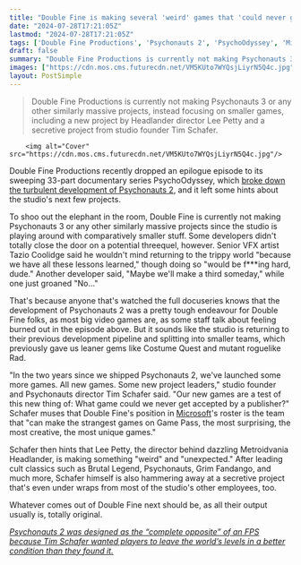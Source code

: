 ```yaml
---
title: "Double Fine is making several 'weird' games that 'could never get accepted by a publisher,' though some developers leave the door open for Psychonauts 3"
date: "2024-07-28T17:21:05Z"
lastmod: "2024-07-28T17:21:05Z"
tags: ['Double Fine Productions', 'Psychonauts 2', 'PsychoOdyssey', 'Microsoft', 'Game Pass', 'Headlander', 'Brutal Legend', 'Psychonauts', 'Grim Fandango', 'Metroidvania']
draft: false
summary: "Double Fine Productions is currently not making Psychonauts 3 or any other similarly massive projects, instead focusing on smaller games, including a new project by Headlander director Lee Petty and a secretive project from studio founder Tim Schafer."
images: ["https://cdn.mos.cms.futurecdn.net/VM5KUto7WYQsjLiyrN5Q4c.jpg"]
layout: PostSimple
---
```

> Double Fine Productions is currently not making Psychonauts 3 or any other similarly massive projects, instead focusing on smaller games, including a new project by Headlander director Lee Petty and a secretive project from studio founder Tim Schafer.


        <img alt="Cover" src="https://cdn.mos.cms.futurecdn.net/VM5KUto7WYQsjLiyrN5Q4c.jpg"/>
        
Double Fine Productions recently dropped an epilogue episode to its sweeping 33-part documentary series PsychoOdyssey, which [broke down the turbulent development of Psychonauts 2](https://www.gamesradar.com/double-fines-documentary-series-psychodyssey-takes-us-through-the-highs-and-lows-of-development/), and it left some hints about the studio's next few projects.

To shoo out the elephant in the room, Double Fine is currently not making Psychonauts 3 or any other similarly massive projects since the studio is playing around with comparatively smaller stuff. Some developers didn't totally close the door on a potential threequel, however. Senior VFX artist Tazio Coolidge said he wouldn't mind returning to the trippy world "because we have all these lessons learned," though doing so "would be f***ing hard, dude." Another developer said, "Maybe we'll make a third someday," while one just groaned "No..."

That's because anyone that's watched the full docuseries knows that the development of Psychonauts 2 was a pretty tough endeavour for Double Fine folks, as most big video games are, as some staff talk about feeling burned out in the episode above. But it sounds like the studio is returning to their previous development pipeline and splitting into smaller teams, which previously gave us leaner gems like Costume Quest and mutant roguelike Rad.

"In the two years since we shipped Psychonauts 2, we've launched some more games. All new games. Some new project leaders," studio founder and Psychonauts director Tim Schafer said. "Our new games are a test of this new thing of: What game could we never get accepted by a publisher?" Schafer muses that Double Fine's position in [Microsoft](https://www.gamesradar.com/tag/microsoft/)'s roster is the team that "can make the strangest games on Game Pass, the most surprising, the most creative, the most unique games." 

Schafer then hints that Lee Petty, the director behind dazzling Metroidvania Headlander, is making something "weird" and "unexpected." After leading cult classics such as Brutal Legend, Psychonauts, Grim Fandango, and much more, Schafer himself is also hammering away at a secretive project that's even under wraps from most of the studio's other employees, too.

Whatever comes out of Double Fine next should be, as all their output usually is, totally original. 

[<em>Psychonauts 2 was designed as the “complete opposite” of an FPS because Tim Schafer wanted players to leave the world’s levels in a better condition than they found it.</em>](https://www.gamesradar.com/games/action/psychonauts-2-was-designed-as-the-complete-opposite-of-an-fps-because-tim-schafer-wanted-players-to-leave-levels-in-a-better-condition-than-they-found-them/)
        